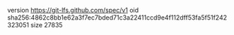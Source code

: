 version https://git-lfs.github.com/spec/v1
oid sha256:4862c8bb1e62a3f7ec7bded71c3a22411ccd9e4f112dff53fa5f51f242323051
size 27835
